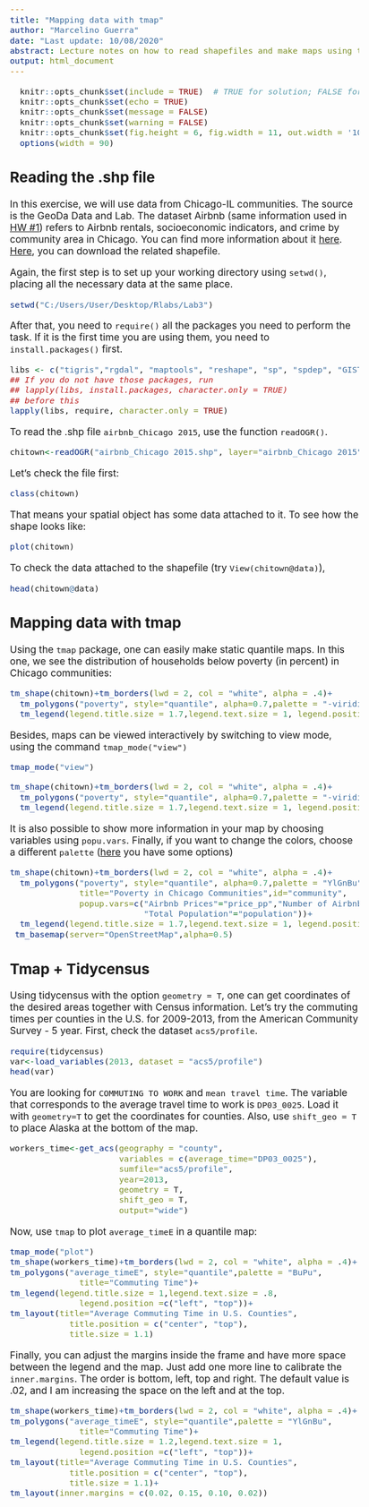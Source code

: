 ```yaml
---
title: "Mapping data with tmap"
author: "Marcelino Guerra"
date: "Last update: 10/08/2020"
abstract: Lecture notes on how to read shapefiles and make maps using the tmap package.
output: html_document
---
```


<style type="text/css">
  body{
  font-size: 13pt;
}
</style>

```r
  knitr::opts_chunk$set(include = TRUE)  # TRUE for solution; FALSE for questions set
  knitr::opts_chunk$set(echo = TRUE)
  knitr::opts_chunk$set(message = FALSE)
  knitr::opts_chunk$set(warning = FALSE)
  knitr::opts_chunk$set(fig.height = 6, fig.width = 11, out.width = '100%', fig.align = "center")
  options(width = 90)

```

## Reading the .shp file

In this exercise, we will use data from Chicago-IL communities. The source is the GeoDa Data and Lab. The dataset Airbnb (same information used in [HW #1](https://guerramarcelino.github.io/Econ414/HW/HW1)) refers to Airbnb rentals, socioeconomic indicators, and crime by community area in Chicago. You can find more information about it [here](https://geodacenter.github.io/data-and-lab//airbnb_Chicago-2015/). [Here](https://github.com/guerramarcelino/UrbanEconomics/raw/master/Datasets/airbnb.zip), you can download the related shapefile.

Again, the first step is to set up your working directory using `setwd()`, placing all the necessary data at the same place. 
```r
setwd("C:/Users/User/Desktop/Rlabs/Lab3")
```

After that, you need to `require()` all the packages you need to perform the task. If it is the first time you are using them, you need to `install.packages()` first.

```r
libs <- c("tigris","rgdal", "maptools", "reshape", "sp", "spdep", "GISTools", "ggplot2", "tidyverse", "tmap", "viridis")
## If you do not have those packages, run 
## lapply(libs, install.packages, character.only = TRUE)
## before this
lapply(libs, require, character.only = TRUE)

```

To read the .shp file `airbnb_Chicago 2015`, use the function `readOGR()`.

```r
chitown<-readOGR("airbnb_Chicago 2015.shp", layer="airbnb_Chicago 2015")
```

Let's check the file first:
```r
class(chitown)
```

That means your spatial object has some data attached to it. To see how the shape looks like: 

```r
plot(chitown)
```

To check the data attached to the shapefile (try `View(chitown@data)`), 
```r
head(chitown@data)
```

## Mapping data with tmap

Using the `tmap` package, one can easily make static quantile maps. In this one, we see the distribution of households below poverty (in percent) in Chicago communities:

```r
tm_shape(chitown)+tm_borders(lwd = 2, col = "white", alpha = .4)+
  tm_polygons("poverty", style="quantile", alpha=0.7,palette = "-viridis", title="Poverty in Chicago Communities")+
  tm_legend(legend.title.size = 1.7,legend.text.size = 1, legend.position = c("left", "bottom"))
```

Besides, maps can be viewed interactively by switching to view mode, using the command `tmap_mode("view")`

```r
tmap_mode("view")

tm_shape(chitown)+tm_borders(lwd = 2, col = "white", alpha = .4)+
  tm_polygons("poverty", style="quantile", alpha=0.7,palette = "-viridis", title="Poverty in Chicago Communities")+
  tm_legend(legend.title.size = 1.7,legend.text.size = 1, legend.position = c("left", "bottom"))
```

It is also possible to show more information in your map by choosing variables using `popu.vars`. Finally, if you want to change the colors, choose a different `palette` ([here](https://bookdown.org/rdpeng/exdata/images/color-unnamed-chunk-11-1.png) you have some options)

```r

tm_shape(chitown)+tm_borders(lwd = 2, col = "white", alpha = .4)+
  tm_polygons("poverty", style="quantile", alpha=0.7,palette = "YlGnBu", 
              title="Poverty in Chicago Communities",id="community",
              popup.vars=c("Airbnb Prices"="price_pp","Number of Airbnb spots"="num_spots",
                           "Total Population"="population"))+
  tm_legend(legend.title.size = 1.7,legend.text.size = 1, legend.position = c("left", "bottom"))+
 tm_basemap(server="OpenStreetMap",alpha=0.5)
```

## Tmap + Tidycensus

Using tidycensus with the option `geometry = T`, one can get coordinates of the desired areas together with Census information. Let's try the commuting times per counties in the U.S. for 2009-2013, from the American Community Survey - 5 year. First, check the dataset `acs5/profile`. 

```r
require(tidycensus)
var<-load_variables(2013, dataset = "acs5/profile")
head(var)
```

You are looking for `COMMUTING TO WORK` and `mean travel time`. The variable that corresponds to the average travel time to work is `DP03_0025`. Load it with `geometry=T` to get the coordinates for counties. Also, use `shift_geo = T` to place Alaska at the bottom of the map.  

```r
workers_time<-get_acs(geography = "county", 
                      variables = c(average_time="DP03_0025"), 
                      sumfile="acs5/profile",
                      year=2013,
                      geometry = T,
                      shift_geo = T,
                      output="wide")
```

Now, use `tmap` to plot `average_timeE` in a quantile map:

```r
tmap_mode("plot")
tm_shape(workers_time)+tm_borders(lwd = 2, col = "white", alpha = .4)+
tm_polygons("average_timeE", style="quantile",palette = "BuPu",
              title="Commuting Time")+
tm_legend(legend.title.size = 1,legend.text.size = .8, 
              legend.position =c("left", "top"))+
tm_layout(title="Average Commuting Time in U.S. Counties", 
            title.position = c("center", "top"),
            title.size = 1.1)
```

Finally, you can adjust the margins inside the frame and have more space between the legend and the map. Just add one more line to calibrate the `inner.margins`. The order is bottom, left, top and right. The default value is .02, and I am increasing the space on the left and at the top.

```r
tm_shape(workers_time)+tm_borders(lwd = 2, col = "white", alpha = .4)+
tm_polygons("average_timeE", style="quantile",palette = "YlGnBu",
              title="Commuting Time")+
tm_legend(legend.title.size = 1.2,legend.text.size = 1, 
              legend.position =c("left", "top"))+
tm_layout(title="Average Commuting Time in U.S. Counties", 
            title.position = c("center", "top"),
            title.size = 1.1)+
tm_layout(inner.margins = c(0.02, 0.15, 0.10, 0.02))

```



